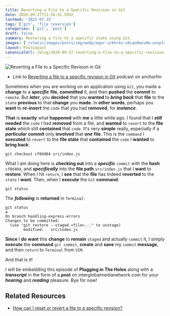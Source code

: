 ```yaml
---
title: Reverting a File to a Specific Revision in Git
date: 2020-09-27T11:54:51.593Z
lastmod: '2022-07-15'
tags: ['git', 'file reversion']
categories: ['git', 'post']
draft: false
summary: Restoring a file to a specific state using Git.
images: ['/static/images/posts/img/webp/egor-vikhrev-s0cqn0mzu0e-unsplash.webp']
layout: PostLayout
canonicalUrl: /blog/2020-09-27-reverting-a-file-to-a-specific-revision-in-git
---
```


![Reverting a File to a Specific Revision in Git](/static/images/posts/img/webp/egor-vikhrev-s0cqn0mzu0e-unsplash.webp)

-   Link to
    [Reverting a file to a specific revision in Git](https://anchor.fm/maria-campbell/episodes/Reverting-a-file-to-a-specific-revision-in-Git-ek7upq)
    podcast on anchorfm

Sometimes when you are working on an application using `Git`, you made a
**change** to a **_specific_** **file**, **committed** it, and then **pushed**
the **commit** to `remote`. But **_later_**, you **decided** that you **wanted**
to **_bring back_** that **file** to the `state` **previous** to that **change**
you **made**. In **_other_** **words**, perhaps you **want** to **_re-insert_**
the `code` that you had **removed**, for **_instance_**.

**That** is **exactly** what **happened** with **me** a little while ago. I
found that I **_still_** **needed** the `code` I had **removed** from a file,
and **wanted** to `revert` to the **file state** which still **contained** that
`code`. It's very **simple** really, especially if a **_particular_** **commit**
only **involved** that **_one_** **file**. This is the `command` I **executed**
to `revert` to the **file state** that **contained** the `code` I **wanted** to
**bring back**:

```shell
git checkout cf0d404 src/index.js
```

What I am doing here is **checking out** into a **_specific_** `commit` with the
**hash** `cf0d404`, and **_specifically_** into the **file path** `src/index.js`
that I **want** to **restore**. When I hit `return`, I **see** that the **file**
has indeed **reverted** to the `state` I **want**. Then, when I **execute** the
`Git` **command**:

```shell
git status
```

The **_following_** is **returned** in `Terminal`:

```shell
git status                                                                                  ✚
On branch handling-express-errors
Changes to be committed:
  (use "git restore --staged <file>..." to unstage)
        modified:   src/index.js
```

**Since** I **_do_** **want** this **change** to **remain** `staged` and
actually `commit` it, I simply **execute** the **command** `git commit`,
**create** and **save** my `commit` **message**, and then `return` to `Terminal`
from `VIM`.

And that is it!

I will be embedding this episode of **Plugging in The Holes** along with a
**_transcript_** in the form of a **post** on interglobalmedianetwork.com for
your **_hearing_** and **_reading_** pleasure. Bye for now!

## Related Resources

-   [How can I reset or revert a file to a specific revision?](https://stackoverflow.com/questions/215718/how-can-i-reset-or-revert-a-file-to-a-specific-revision)
